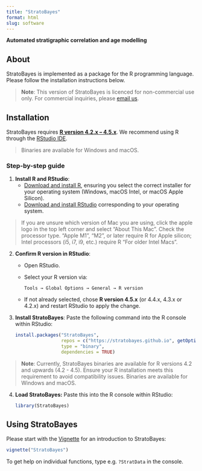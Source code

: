 ```yaml
---
title: "StratoBayes"
format: html
slug: software
---
```


**Automated stratigraphic correlation and age modelling**

## About
StratoBayes is implemented as a package for the R programming language. Please follow the installation instructions below. 

> **Note**: This version of StratoBayes is licenced for non-commercial use only. For commercial inquiries, please [email us](mailto:kilian.eichenseer@durham.ac.uk).

## Installation
<!-- StratoBayes requires [R](https://www.r-project.org/) (at least version 4.1). We recommend accessing R from the [Rstudio](https://posit.co/downloads/) integrated development environment. [do we need to say anything about chosing the right version for the OS?] -->
StratoBayes requires [**R version 4.2.x -- 4.5.x**](https://cran.r-project.org/). We recommend using R through the [RStudio IDE](https://posit.co/downloads/).

> Binaries are available for Windows and macOS.

### Step-by-step guide

1. **Install R and RStudio**:
   - [Download and install R](https://cran.r-project.org/), ensuring you select the correct installer for your operating system (Windows, macOS Intel, or macOS Apple Silicon).
   - [Download and install RStudio](https://posit.co/downloads/) corresponding to your operating system.

> If you are unsure which version of Mac you are using, click the apple logo in the top left corner and select “About This Mac”. Check the processor type. "Apple M1", "M2", or later require R for Apple silicon; Intel processors (i5, i7, i9, etc.) require  R “For older Intel Macs".

2. **Confirm R version in RStudio**:
   - Open RStudio.
   - Select your R version via:
     ```
     Tools → Global Options → General → R version
     ```
   - If not already selected, chose **R version 4.5.x** (or 4.4.x, 4.3.x or 4.2.x) and restart RStudio to apply the change.

3. **Install StratoBayes**:
   Paste the following command into the R console within RStudio:

   ```r
   install.packages("StratoBayes", 
                    repos = c("https://stratobayes.github.io", getOption("repos")), 
                    type = "binary", 
                    dependencies = TRUE)
   ```
   
> **Note**: Currently, StratoBayes binaries are available for R versions 4.2 and upwards (4.2 - 4.5). Ensure your R installation meets this requirement to avoid compatibility issues. Binaries are available for Windows and macOS.


4. **Load StratoBayes:** Paste this into the R console within RStudio:

   ```r
   library(StratoBayes)
   ```


<!-- Once R and Rstudio are installed, open Rstudio. You can select the correct version of R in `Tools`  `Global Options...`  `R version:`, then restart Rstudio.

In the console, type

`install.packages("StratoBayes", repos = c("https://stratobayes.github.io", getOption("repos")), type = "binary", dependencies = TRUE)`

-->

<!-- ### Windows

currently supports R 4.4

### macOS

currently supports R 4.4 for Intel and for Apple silicon

### Linux
-->

## Using StratoBayes
Please start with the [Vignette](/vignettes/StratoBayes.html) for an introduction to StratoBayes:

   ```r
   vignette("StratoBayes")
   ```
To get help on individual functions, type e.g. `?StratData` in the console.
